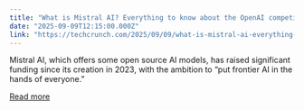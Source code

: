 ```yaml
---
title: "What is Mistral AI? Everything to know about the OpenAI competitor"
date: "2025-09-09T12:15:00.000Z"
link: "https://techcrunch.com/2025/09/09/what-is-mistral-ai-everything-to-know-about-the-openai-competitor/"
---
```


Mistral AI, which offers some open source AI models, has raised significant funding since its creation in 2023, with the ambition to “put frontier AI in the hands of everyone.”

[Read more](https://techcrunch.com/2025/09/09/what-is-mistral-ai-everything-to-know-about-the-openai-competitor/)
